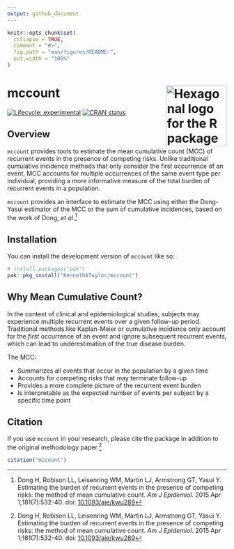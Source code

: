 ```yaml
---
output: github_document
---
```


<!-- README.md is generated from README.Rmd. Please edit that file -->

```r
knitr::opts_chunk$set(
  collapse = TRUE,
  comment = "#>",
  fig.path = "man/figures/README-",
  out.width = "100%"
)
```

# mccount <img src="man/figures/logo.svg" alt="Hexagonal logo for the R package &apos;mccount&apos; featuring a cartoon vampire resembling the Count from Sesame Street, styled as a hip-hop MC with a snapback hat labeled &apos;mccount&apos;, gold chain with a Sigma pendant, monocle, and microphone, set against a red brick background." align="right" height="139"/>

<!-- badges: start -->

[![Lifecycle: experimental](https://img.shields.io/badge/lifecycle-experimental-orange.svg)](https://lifecycle.r-lib.org/articles/stages.html#experimental) [![CRAN status](https://www.r-pkg.org/badges/version/mccount)](https://CRAN.R-project.org/package=mccount)

<!-- badges: end -->

## Overview

`mccount` provides tools to estimate the mean cumulative count (MCC) of recurrent events in the presence of competing risks. Unlike traditional cumulative incidence methods that only consider the first occurrence of an event, MCC accounts for multiple occurrences of the same event type per individual, providing a more informative measure of the total burden of recurrent events in a population.

`mccount` provides an interface to estimate the MCC using either the Dong-Yasui estimator of the MCC or the sum of cumulative incidences, based on the work of Dong, *et al*.[^1]

[^1]: Dong H, Robison LL, Leisenring WM, Martin LJ, Armstrong GT, Yasui Y. Estimating the burden of recurrent events in the presence of competing risks: the method of mean cumulative count. *Am J Epidemiol*. 2015 Apr 1;181(7):532-40. doi: [10.1093/aje/kwu289](https://doi.org/10.1093/aje/kwu289)

## Installation

You can install the development version of `mccount` like so:

``` r
# install.packages("pak")
pak::pkg_install("KennethATaylor/mccount")
```

## Why Mean Cumulative Count?

In the context of clinical and epidemiological studies, subjects may experience multiple recurrent events over a given follow-up period. Traditional methods like Kaplan-Meier or cumulative incidence only account for the *first* occurrence of an event and ignore subsequent recurrent events, which can lead to underestimation of the true disease burden.

The MCC:

-   Summarizes all events that occur in the population by a given time
-   Accounts for competing risks that may terminate follow-up
-   Provides a more complete picture of the recurrent event burden
-   Is interpretable as the expected number of events per subject by a specific time point

## Citation

If you use `mccount` in your research, please cite the package in addition to the original methodology paper.[^2]

[^2]: Dong H, Robison LL, Leisenring WM, Martin LJ, Armstrong GT, Yasui Y. Estimating the burden of recurrent events in the presence of competing risks: the method of mean cumulative count. *Am J Epidemiol*. 2015 Apr 1;181(7):532-40. doi: [10.1093/aje/kwu289](https://doi.org/10.1093/aje/kwu289)

```r
citation("mccount")
```
